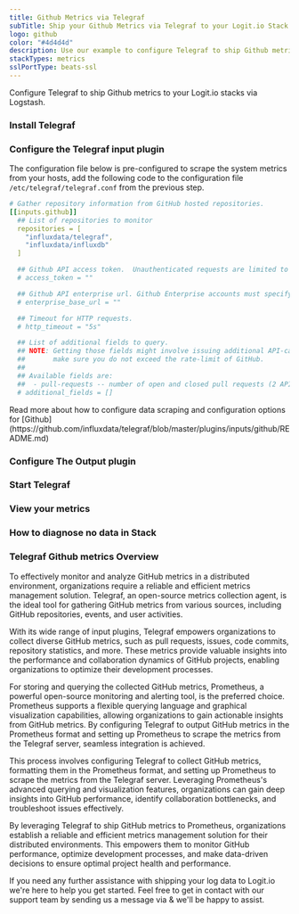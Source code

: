 ```yaml
---
title: Github Metrics via Telegraf
subTitle: Ship your Github Metrics via Telegraf to your Logit.io Stack
logo: github
color: "#4d4d4d"
description: Use our example to configure Telegraf to ship Github metrics to your Logit.io stacks. Configure Telegraf to send Github metrics to Logstash or Elastic.
stackTypes: metrics
sslPortType: beats-ssl
---
```


Configure Telegraf to ship Github metrics to your Logit.io stacks via Logstash.

<Steps>

  ### Install Telegraf

  <InstallTelegraf />

  ### Configure the Telegraf input plugin

  The configuration file below is pre-configured to scrape the system metrics from your hosts, add the following code to the configuration file `/etc/telegraf/telegraf.conf` from the previous step.

  ```yaml copy
  # Gather repository information from GitHub hosted repositories.
  [[inputs.github]]
    ## List of repositories to monitor
    repositories = [
      "influxdata/telegraf",
      "influxdata/influxdb"
    ]

    ## Github API access token.  Unauthenticated requests are limited to 60 per hour.
    # access_token = ""

    ## Github API enterprise url. Github Enterprise accounts must specify their base url.
    # enterprise_base_url = ""

    ## Timeout for HTTP requests.
    # http_timeout = "5s"

    ## List of additional fields to query.
    ## NOTE: Getting those fields might involve issuing additional API-calls, so please
    ##       make sure you do not exceed the rate-limit of GitHub.
    ##
    ## Available fields are:
    ##  - pull-requests -- number of open and closed pull requests (2 API-calls per repository)
    # additional_fields = []
  ```

  <Callout type="info">
    Read more about how to configure data scraping and configuration options for [Github](https://github.com/influxdata/telegraf/blob/master/plugins/inputs/github/README.md)
  </Callout>

  ### Configure The Output plugin

  <TelegrafOutputPlugin />

  ### Start Telegraf

  <StartTelegraf />

  ### View your metrics
  <LaunchStack source="Github_Metrics_via_Telegraf" utmMedium="metrics" utmCampaign="telegraf-Github-metrics" />

  ### How to diagnose no data in Stack

  <DiagnoseNoData />

</Steps>

### Telegraf Github metrics Overview

To effectively monitor and analyze GitHub metrics in a distributed environment, organizations require a reliable and efficient metrics management 
solution. Telegraf, an open-source metrics collection agent, is the ideal tool for gathering GitHub metrics from various sources, including GitHub 
repositories, events, and user activities.

With its wide range of input plugins, Telegraf empowers organizations to collect diverse GitHub metrics, such as pull requests, issues, code commits, 
repository statistics, and more. These metrics provide valuable insights into the performance and collaboration dynamics of GitHub projects, enabling 
organizations to optimize their development processes.

For storing and querying the collected GitHub metrics, Prometheus, a powerful open-source monitoring and alerting tool, is the preferred choice. 
Prometheus supports a flexible querying language and graphical visualization capabilities, allowing organizations to gain actionable insights from 
GitHub metrics. By configuring Telegraf to output GitHub metrics in the Prometheus format and setting up Prometheus to scrape the metrics from the 
Telegraf server, seamless integration is achieved.

This process involves configuring Telegraf to collect GitHub metrics, formatting them in the Prometheus format, and setting up Prometheus to scrape 
the metrics from the Telegraf server. Leveraging Prometheus's advanced querying and visualization features, organizations can gain deep insights into 
GitHub performance, identify collaboration bottlenecks, and troubleshoot issues effectively.

By leveraging Telegraf to ship GitHub metrics to Prometheus, organizations establish a reliable and efficient metrics management solution for their 
distributed environments. This empowers them to monitor GitHub performance, optimize development processes, and make data-driven decisions to ensure 
optimal project health and performance.

If you need any further assistance with shipping your log data to Logit.io we're here to help you get started. Feel free to get in contact with 
our support team by sending us a message via <IntercomButton text="live chat" /> & we'll be happy to assist.